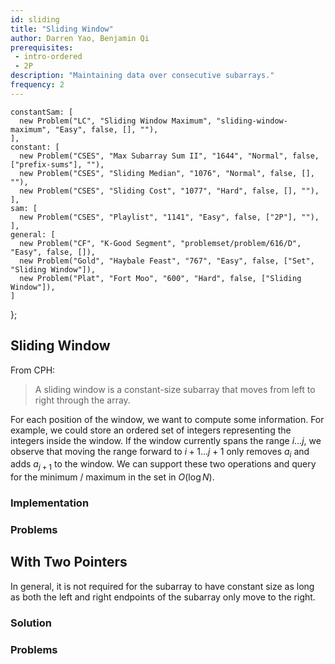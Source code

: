 ```yaml
---
id: sliding
title: "Sliding Window"
author: Darren Yao, Benjamin Qi
prerequisites:
 - intro-ordered
 - 2P
description: "Maintaining data over consecutive subarrays."
frequency: 2
---
```



    constantSam: [
      new Problem("LC", "Sliding Window Maximum", "sliding-window-maximum", "Easy", false, [], ""),
    ],
    constant: [
      new Problem("CSES", "Max Subarray Sum II", "1644", "Normal", false, ["prefix-sums"], ""),
      new Problem("CSES", "Sliding Median", "1076", "Normal", false, [], ""),
      new Problem("CSES", "Sliding Cost", "1077", "Hard", false, [], ""),
    ],
    sam: [
      new Problem("CSES", "Playlist", "1141", "Easy", false, ["2P"], ""),
    ],
    general: [
      new Problem("CF", "K-Good Segment", "problemset/problem/616/D", "Easy", false, []),
      new Problem("Gold", "Haybale Feast", "767", "Easy", false, ["Set", "Sliding Window"]),
      new Problem("Plat", "Fort Moo", "600", "Hard", false, ["Sliding Window"]),
    ]
};

## Sliding Window

<Problems problems={problems.constantSam} />

From CPH:

> A sliding window is a constant-size subarray that moves from left to right
through the array.

For each position of the window, we want to compute some information. For example, we could store an ordered set of integers representing the integers inside the window. If the window currently spans the range $i \dots j$, we observe that moving the range forward to $i+1 \dots j+1$ only removes $a_i$ and adds $a_{j+1}$ to the window. We can support these two operations and query for the minimum / maximum in the set in $O(\log N)$. 

<!-- To compute the sum in the range, instead of using a set, we can store a variable $s$ representing the sum. As we move the window forward, we update $s$ by subtracting $a_i$ from $s$ and adding $a_{j+1}$ to $s$.
 -->

<Resources>
  <Resource source="GFG" title="Window Sliding Technique" url="window-sliding-technique"> </Resource>
</Resources>

### Implementation

<IncompleteSection />

### Problems

<Problems problems={problems.constant} />

## With Two Pointers

In general, it is not required for the subarray to have constant size as long as both the left and right endpoints of the subarray only move to the right.

<Problems problems={problems.sam} />

### Solution

<Resources>
  <Resource source="Medium" title="Introduction to Sliding Window Algorithms" url="https://levelup.gitconnected.com/an-introduction-to-sliding-window-algorithms-5533c4fe1cc7"> </Resource>
</Resources>

### Problems

<Problems problems={problems.general} />